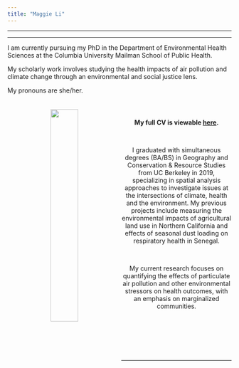 ```yaml
---
title: "Maggie Li"
---
```


***

<div class="jumbotron">
  <p class="lead"> </p>
  <hr class="my-4">
  <p> I am currently pursuing my PhD in the Department of Environmental Health Sciences at the Columbia University Mailman School of Public Health. 
  
  My scholarly work involves studying the health impacts of air pollution and climate change through an environmental and social justice lens. 
  
  My pronouns are she/her. </p>
  <p class="lead">
  </p>
</div>

<center>

<img src="headshot.jpg" style="width:35%" ALIGN="left" HSPACE="40" VSPACE="10" /> 

<p style="font-size:24px">

<br>


**My full CV is viewable [here](Maggie_Li_CV_2.14.22.pdf).**

<br>

I graduated with simultaneous degrees (BA/BS) in Geography and Conservation & Resource Studies from UC Berkeley in 2019, specializing in spatial analysis approaches to investigate issues at the intersections of climate, health and the environment. My previous projects include measuring the environmental impacts of agricultural land use in Northern California and effects of seasonal dust loading on respiratory health in Senegal.

<br>

My current research focuses on quantifying the effects of particulate air pollution and other environmental stressors on health outcomes, with an emphasis on marginalized communities.

</p>
<br>
<br>
<br>
<br>
<br>

***

</center>
